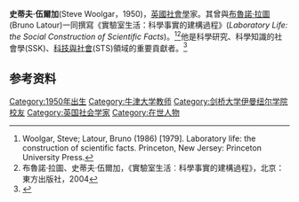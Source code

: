 {{Dead end|time=2016-12-17T14:28:44+00:00}}

'''史蒂夫‧伍爾加'''(Steve Woolgar，1950)，[[英國|英國]][[社會學|社會學]]家。其曾與[[布魯諾·拉圖|布魯諾·拉圖]](Bruno Latour)一同撰寫《實驗室生活：科學事實的建構過程》(''Laboratory Life: the Social Construction of Scientific Facts'')。<ref>Woolgar, Steve; Latour, Bruno (1986) [1979]. Laboratory life: the construction of scientific facts. Princeton, New Jersey: Princeton University Press.</ref><ref>布魯諾‧拉圖、史蒂夫‧伍爾加，《實驗室生活︰科學事實的建構過程》，北京：東方出版社，2004</ref>他是科學研究、科學知識的社會學(SSK)、[[科技與社會|科技與社會]](STS)領域的重要貢獻者。<ref>{{cite web |url=http://virtualsociety.sbs.ox.ac.uk/text/people/woolgar.htm |title=存档副本 |accessdate=2007-02-14 |deadurl=yes |archiveurl=https://web.archive.org/web/20061230115832/http://virtualsociety.sbs.ox.ac.uk/text/people/woolgar.htm |archivedate=2006-12-30 }}</ref>

==参考资料==
{{Reflist}}

{{DEFAULTSORT: Woolgar, Steve}}
[[Category:1950年出生|Category:1950年出生]]
[[Category:牛津大学教师|Category:牛津大学教师]]
[[Category:剑桥大学伊曼纽尔学院校友|Category:剑桥大学伊曼纽尔学院校友]]
[[Category:英国社会学家|Category:英国社会学家]]
[[Category:在世人物|Category:在世人物]]